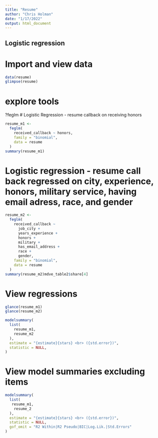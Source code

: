 ```yaml
---
title: "Resume"
author: "Chris Holman"
date: "1/17/2022"
output: html_document
---
```


## Logistic regression
# Import and view data
```r
data(resume)
glimpse(resume)
```
# explore tools
?feglm
# Logistic Regression - resume callback on receiving honors
```r
resume_m1 <-
  feglm(
    received_callback ~ honors,
    family = "binomial",
    data = resume
  )
summary(resume_m1)
```
# Logistic regression - resume call back regressed on city, experience, honors, military service, having email adress, race, and gender
```r
resume_m2 <-
  feglm(
    received_callback ~ 
      job_city +
      years_experience +
      honors + 
      military +
      has_email_address +
      race +
      gender,
    family = "binomial",
    data = resume
  )
summary(resume_m2)mdve_table2$share[4]
```
# View regressions
```r
glance(resume_m1)
glance(resume_m2)

modelsummary(
  list(
    resume_m1,
    resume_m2
  ),
  estimate = "{estimate}{stars} <br> ({std.error})",
  statistic = NULL,
)
```
# View model summaries excluding items
```r
modelsummary(
  list(
   resume_m1,
    resume_2
  ),
  estimate = "{estimate}{stars} <br> ({std.error})",
  statistic = NULL,
  gof_omit = "R2 Within|R2 Pseudo|BIC|Log.Lik.|Std.Errors"
)
```

